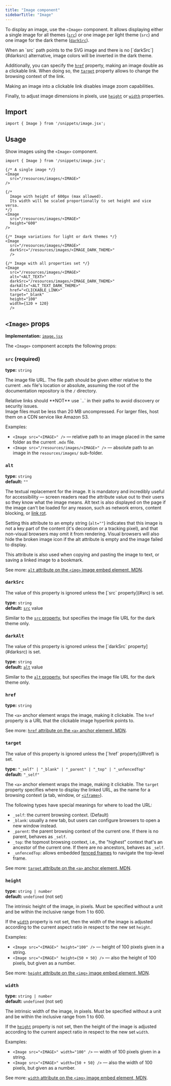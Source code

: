 ```yaml
---
title: "Image component"
sidebarTitle: "Image"
---
```



To display an image, use the `<Image>` component. It allows displaying either a single image for all themes ([`src`](#src)) or one image per light theme (`src`) and one image for the dark theme ([`darkSrc`](#darksrc)).

<Aside>
  When an `src` path points to the SVG image and there is no [`darkSrc`](#darksrc) alternative, image colors will be inverted in the dark theme.
</Aside>

Additionally, you can specify the [`href`](#href) property, making an image double as a clickable link. When doing so, the [`target`](#href) property allows to change the browsing context of the link.

<Aside>
  Making an image into a clickable link disables image zoom capabilities.
</Aside>

Finally, to adjust image dimensions in pixels, use [`height`](#height) or [`width`](#width) properties.

## Import

```tsx
import { Image } from '/snippets/image.jsx';
```

## Usage

Show images using the `<Image>` component.

```mdx
import { Image } from '/snippets/image.jsx';

{/* A single image */}
<Image
  src="/resources/images/<IMAGE>"
/>

{/*
  Image with height of 600px (max allowed).
  Its width will be scaled proportionally to set height and vice versa.
*/}
<Image
  src="/resources/images/<IMAGE>"
  height="600"
/>

{/* Image variations for light or dark themes */}
<Image
  src="/resources/images/<IMAGE>"
  darkSrc="/resources/images/<IMAGE_DARK_THEME>"
  />

{/* Image with all properties set */}
<Image
  src="/resources/images/<IMAGE>"
  alt="<ALT_TEXT>"
  darkSrc="/resources/images/<IMAGE_DARK_THEME>"
  darkAlt="<ALT_TEXT_DARK_THEME>"
  href="<CLICKABLE_LINK>"
  target="_blank"
  height="100"
  width={120 + 120}
  />
```

## `<Image>` props

**Implementation:** [`image.jsx`](https://github.com/ton-org/docs/blob/main/snippets/image.jsx)

The `<Image>` component accepts the following props:

### `src` (required)

**type:** `string`

The image file URL. The file path should be given either relative to the current `.mdx` file's location or absolute, assuming the root of the documentation repository is the `/` directory.

<Aside
  type="caution"
>
  Relative links should **NOT** use `..` in their paths to avoid discovery or security issues.
</Aside>

<Aside>
  Image files must be less than 20 MB uncompressed. For larger files, host them on a CDN service like Amazon S3.
</Aside>

Examples:

- `<Image src="<IMAGE>" />` — relative path to an image placed in the same folder as the current `.mdx` file.
- `<Image src="/resources/images/<IMAGE>" />` — absolute path to an image in the `resources/images/` sub-folder.

### `alt`

**type:** `string` <br />
**default:** `""`

The textual replacement for the image. It is mandatory and incredibly useful for accessibility — screen readers read the attribute value out to their users so they know what the image means. Alt text is also displayed on the page if the image can't be loaded for any reason, such as network errors, content blocking, or [link rot](https://en.wikipedia.org/wiki/Link_rot).

Setting this attribute to an empty string (`alt=""`) indicates that this image is not a key part of the content (it's decoration or a tracking pixel), and that non-visual browsers may omit it from rendering. Visual browsers will also hide the broken image icon if the alt attribute is empty and the image failed to display.

This attribute is also used when copying and pasting the image to text, or saving a linked image to a bookmark.

See more: [`alt` attribute on the `<img>` image embed element, MDN](https://developer.mozilla.org/en-US/docs/Web/HTML/Reference/Elements/img#alt).

### `darkSrc`

<Aside>
  The value of this property is ignored unless the [`src` property](#src) is set.
</Aside>

**type:** `string` <br />
**default:** [`src`](#src) value

Similar to the [`src` property](#src), but specifies the image file URL for the dark theme only.

### `darkAlt`

<Aside>
  The value of this property is ignored unless the [`darkSrc` property](#darksrc) is set.
</Aside>

**type:** `string` <br />
**default:** [`alt`](#alt) value

Similar to the [`alt` property](#alt), but specifies the image file URL for the dark theme only.

### `href`

**type:** `string`

The `<a>` anchor element wraps the image, making it clickable. The `href` property is a URL that the clickable image hyperlink points to.

See more: [`href` attribute on the `<a>` anchor element, MDN](https://developer.mozilla.org/en-US/docs/Web/HTML/Reference/Elements/a#href).

### `target`

<Aside>
  The value of this property is ignored unless the [`href` property](#href) is set.
</Aside>

**type:** `"_self" | "_blank" | "_parent" | "_top" | "_unfencedTop"` <br />
**default:** `"_self"`

The `<a>` anchor element wraps the image, making it clickable. The `target` property specifies where to display the linked URL, as the name for a browsing context (a tab, window, or [`<iframe>`](https://developer.mozilla.org/en-US/docs/Web/HTML/Reference/Elements/iframe)).

The following types have special meanings for where to load the URL:

- `_self`: the current browsing context. (Default)
- `_blank`: usually a new tab, but users can configure browsers to open a new window instead.
- `_parent`: the parent browsing context of the current one. If there is no parent, behaves as `_self`.
- `_top`: the topmost browsing context, i.e., the "highest" context that's an ancestor of the current one. If there are no ancestors, behaves as `_self`.
- `_unfencedTop`: allows embedded [fenced frames](https://developer.mozilla.org/en-US/docs/Web/API/Fenced_frame_API) to navigate the top-level frame.

See more: [`target` attribute on the `<a>` anchor element, MDN](https://developer.mozilla.org/en-US/docs/Web/HTML/Reference/Elements/a#target).

### `height`

**type:** `string | number` <br />
**default:** `undefined` (not set)

The intrinsic height of the image, in pixels. Must be specified without a unit and be within the inclusive range from 1 to 600.

If the [`width`](#width) property is not set, then the width of the image is adjusted according to the current aspect ratio in respect to the new set `height`.

Examples:

- `<Image src="<IMAGE>" height="100" />` — height of 100 pixels given in a string.
- `<Image src="<IMAGE>" height={50 + 50} />` — also the height of 100 pixels, but given as a number.

See more: [`height` attribute on the `<img>` image embed element, MDN](https://developer.mozilla.org/en-US/docs/Web/HTML/Reference/Elements/img#height).

### `width`

**type:** `string | number` <br />
**default:** `undefined` (not set)

The intrinsic width of the image, in pixels. Must be specified without a unit and be within the inclusive range from 1 to 600.

If the [`height`](#height) property is not set, then the height of the image is adjusted according to the current aspect ratio in respect to the new set `width`.

Examples:

- `<Image src="<IMAGE>" width="100" />` — width of 100 pixels given in a string.
- `<Image src="<IMAGE>" width={50 + 50} />` — also the width of 100 pixels, but given as a number.

See more: [`width` attribute on the `<img>` image embed element, MDN](https://developer.mozilla.org/en-US/docs/Web/HTML/Reference/Elements/img#width).
